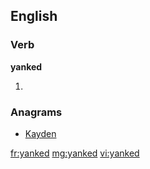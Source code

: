 ==English==

===Verb===
'''yanked'''

# {{past of|yank}}

===Anagrams===
* [[Kayden#English|Kayden]]

[[fr:yanked]]
[[mg:yanked]]
[[vi:yanked]]